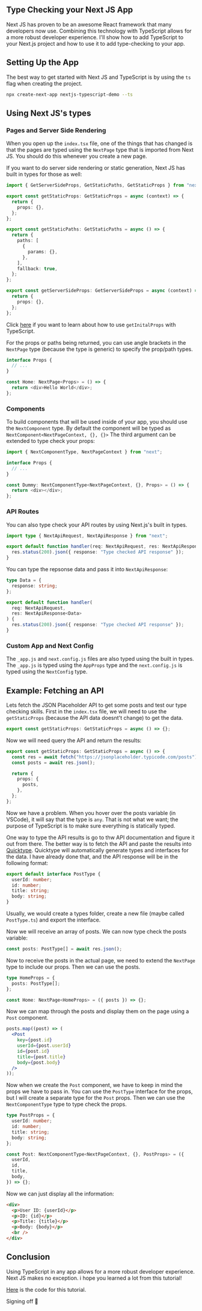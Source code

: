 ## Type Checking your Next JS App

Next JS has proven to be an awesome React framework that many developers now use. Combining this technology with TypeScript allows for a more robust developer experience. I'll show how to add TypeScript to your Next.js project and how to use it to add type-checking to your app.

## Setting Up the App

The best way to get started with Next JS and TypeScript is by using the `ts` flag when creating the project.

```bash
npx create-next-app nextjs-typescript-demo --ts
```

## Using Next JS's types

### Pages and Server Side Rendering

When you open up the `index.tsx` file, one of the things that has changed is that the pages are typed using the `NextPage` type that is imported from Next JS. You should do this whenever you create a new page.

If you want to do server side rendering or static generation, Next JS has built in types for those as well:

```ts
import { GetServerSideProps, GetStaticPaths, GetStaticProps } from "next";

export const getStaticProps: GetStaticProps = async (context) => {
  return {
    props: {},
  };
};

export const getStaticPaths: GetStaticPaths = async () => {
  return {
    paths: [
      {
        params: {},
      },
    ],
    fallback: true,
  };
};

export const getServerSideProps: GetServerSideProps = async (context) => {
  return {
    props: {},
  };
};
```

Click [here](https://nextjs.org/docs/api-reference/data-fetching/get-initial-props#typescript) if you want to learn about how to use `getInitalProps` with TypeScript.

For the props or paths being returned, you can use angle brackets in the `NextPage` type (because the type is generic) to specify the prop/path types.

```ts
interface Props {
  // ...
}

const Home: NextPage<Props> = () => {
  return <div>Hello World</div>;
};
```

### Components

To build components that will be used inside of your app, you should use the `NextComponent` type. By default the component will be typed as `NextComponent<NextPageContext, {}, {}>` The third argument can be extended to type check your props:

```ts
import { NextComponentType, NextPageContext } from "next";

interface Props {
  // ...
}

const Dummy: NextComponentType<NextPageContext, {}, Props> = () => {
  return <div></div>;
};
```

### API Routes

You can also type check your API routes by using Next.js's built in types.

```ts
import type { NextApiRequest, NextApiResponse } from "next";

export default function handler(req: NextApiRequest, res: NextApiResponse) {
  res.status(200).json({ response: "Type checked API response" });
}
```

You can type the repsonse data and pass it into `NextApiResponse`:

```ts
type Data = {
  response: string;
};

export default function handler(
  req: NextApiRequest,
  res: NextApiResponse<Data>
) {
  res.status(200).json({ response: "Type checked API response" });
}
```

### Custom App and Next Config

The `_app.js` and `next.config.js` files are also typed using the built in types. The `_app.js` is typed using the `AppProps` type and the `next.config.js` is typed using the `NextConfig` type.

## Example: Fetching an API

Lets fetch the JSON Placeholder API to get some posts and test our type checking skills. First in the `index.tsx` file, we will need to use the `getStaticProps` (because the API data doesnt't change) to get the data.

```ts
export const getStaticProps: GetStaticProps = async () => {};
```

Now we will need query the API and return the results:

```ts
export const getStaticProps: GetStaticProps = async () => {
  const res = await fetch("https://jsonplaceholder.typicode.com/posts");
  const posts = await res.json();

  return {
    props: {
      posts,
    },
  };
};
```

Now we have a problem. When you hover over the posts variable (in VSCode), it will say that the type is `any`. That is not what we want; the purpose of TypeScript is to make sure everything is statically typed.

One way to type the API results is go to thw API documentation and figure it out from there. The better way is to fetch the API and paste the results into [Quicktype](https://app.quicktype.io/). Quicktype will automatically generate types and interfaces for the data. I have already done that, and the API response will be in the following format:

```ts
export default interface PostType {
  userId: number;
  id: number;
  title: string;
  body: string;
}
```

Usually, we would create a types folder, create a new file (maybe called `PostType.ts`) and export the interface.

Now we will receive an array of posts. We can now type check the posts variable:

```ts
const posts: PostType[] = await res.json();
```

Now to receive the posts in the actual page, we need to extend the `NextPage` type to include our props. Then we can use the posts.

```ts
type HomeProps = {
  posts: PostType[];
};

const Home: NextPage<HomeProps> = ({ posts }) => {};
```

Now we can map through the posts and display them on the page using a `Post` component.

```jsx
posts.map((post) => (
  <Post
    key={post.id}
    userId={post.userId}
    id={post.id}
    title={post.title}
    body={post.body}
  />
));
```

Now when we create the `Post` component, we have to keep in mind the props we have to pass in. You can use the `PostType` interface for the props, but I will create a separate type for the `Post` props. Then we can use the `NextComponentType` type to type check the props.

```ts
type PostProps = {
  userId: number;
  id: number;
  title: string;
  body: string;
};

const Post: NextComponentType<NextPageContext, {}, PostProps> = ({
  userId,
  id,
  title,
  body,
}) => {};
```

Now we can just display all the information:

```html
<div>
  <p>User ID: {userId}</p>
  <p>ID: {id}</p>
  <p>Title: {title}</p>
  <p>Body: {body}</p>
  <br />
</div>
```

## Conclusion

Using TypeScript in any app allows for a more robust developer experience. Next JS makes no exception. i hope you learned a lot from this tutorial!

[Here](https://github.com/rkazi103/nextjs-typescript-demo) is the code for this tutorial.

Signing off 👋
